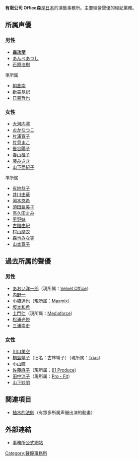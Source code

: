 {{Infobox Company 
| company_name = Office森
| company_name_en =
| company_logo = 
| company_type = [[有限公司|有限公司]]
| company_slogan = 
| market_information = 
| foundation = 2002年（[[平成|平成]]14年）6月13日
| location = 東京都三鷹市下連雀3-15-18<br />大沼大廈6樓
| zip_code = 〒181-0013
| telephone_no = 0422-76-7626
| key_people = 代表取締役 森功至
| industry = 聲優事務所
| products = 
| capital = 600万日圓
| revenue = 
| operating_income = 
| profit = 
| num_employees = 
| accounting_period = 
| parent = 
| divisions =
| subsid = V-1學院
| homepage = [http://www.office-mori.co.jp/ 公式網站]
| footnotes = 
| width = 
}}
{{Japanese|japanese=オフィス もり|kana=おふぃす もり|romaji=Ofisu Mori}} 

'''有限公司 Office森'''是[[日本|日本]]的演藝事務所。主要經營聲優的經紀業務。

== 所属声優 ==
=== 男性 ===
*'''[[森功至|森功至]]'''
*[[あんべあつし|あんべあつし]]
*[[石原浩樹|石原浩樹]]
;準所属
*[[朝倉崇|朝倉崇]]
*[[新美基紀|新美基紀]]
*[[日暮哲也|日暮哲也]]

=== 女性 ===
*[[大河内澪|大河内澪]]
*[[おかなつこ|おかなつこ]]
*[[片浦寬子|片浦寬子]]
*[[片貝まこ|片貝まこ]]
*[[笹谷陽子|笹谷陽子]]
*[[春山桂子|春山桂子]]
*[[藤みさき|藤みさき]]
*[[山下亜紀子|山下亜紀子]]
;準所属
*[[有地恭子|有地恭子]]
*[[井川由華|井川由華]]
*[[岡本悠希|岡本悠希]] 
*[[須田亜美子|須田亜美子]]
*[[高久田まみ|高久田まみ]]
*[[平野妹|平野妹]]
*[[古館由紀|古館由紀]]
*[[村山摩衣|村山摩衣]] 
*[[森也みな実|森也みな実]] 
*[[山本寛子|山本寛子]]

== 過去所属的聲優 ==
=== 男性 ===
*[[あおい洋一郎|あおい洋一郎]]（現所属：[[Velvet_Office|Velvet Office]]）
*[[内野一|内野一]]
*[[小橋達也|小橋達也]]（現所属：[[Maxmix|Maxmix]]）
*[[坂本和希|坂本和希]]
*[[土門仁|土門仁]]（現所属：[[Mediaforce|Mediaforce]]）
*[[松浦光悦|松浦光悦]]
*[[三浦崇史|三浦崇史]]

=== 女性 ===
*[[川口美空|川口美空]]
*[[桐島靖子|桐島靖子]]（旧名：古林靖子）（現所属：[[Trias|Trias]]）
*[[小山瞳|小山瞳]]
*[[佐藤麻子|佐藤麻子]]（現所属：[[81_Produce|81 Produce]]）
*[[田中涼子|田中涼子]]（現所属：[[Pro・Fit|Pro・Fit]]）
*[[山下紗朋|山下紗朋]]

== 関連項目 ==
* [[植木的法則|植木的法則]]（有眾多所属声優出演的動畫）

== 外部連結 ==
*[https://web.archive.org/web/20090526084114/http://www.office-mori.co.jp/ 事務所公式網站]

[[Category:聲優事務所|Category:聲優事務所]]
